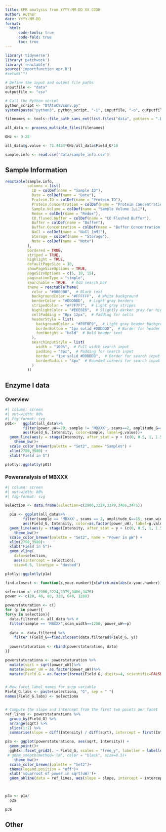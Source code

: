 ```yaml
---
title: EPR analysis from YYYY-MM-DD XX CODH
author: Author
date: YYYY-MM-DD
format: 
  html:
      code-tools: true
      code-fold: true
      toc: true
---
```


```r
library('tidyverse')
library('patchwork')
library('reactable')
source('importfunction_epr.R')
#setwd("")
```


```r
# Define the input and output file paths
inputfile <- "data"
outputfile <- "csv"

# Call the Python script
python_script <- "DTAtoCSVconv.py"
system(paste("python3", python_script, "-i", inputfile, "-o", outputfile, "-a"))

```


```r
filenames <- tools::file_path_sans_ext(list.files("data", pattern = ".DTA"))

all_data <- process_multiple_files(filenames)

GHz <- 9.28

all_data$g.value <- 71.4484*GHz/all_data$Field_G*10

sample.info <- read.csv('data/sample_info.csv')
```

## Sample Information
```r
reactable(sample.info, 
          columns = list(
            ID = colDef(name = "Sample ID"),
            Date = colDef(name = "Date"),
            Protein.ID = colDef(name = "Protein ID"),
            Protein.Concentration = colDef(name = "Protein Concentration [µM]"),
            Sample.Volume = colDef(name = "Sample Volume [µL]"),
            Redox = colDef(name = "Redox"),
            CO.flused.buffer = colDef(name = "CO Flushed Buffer"),
            Buffer = colDef(name = "Buffer"),
            Buffer.Concentration = colDef(name = "Buffer Concentration [mM]"),
            NaCl = colDef(name = "NaCl [mM]"),
            Storage = colDef(name = "Storage"),
            Note = colDef(name = "Note")
          ),
          bordered = TRUE,
          striped = TRUE,
          highlight = TRUE,
          defaultPageSize = 10,
          showPageSizeOptions = TRUE,
          pageSizeOptions = c(5, 10, 15),
          paginationType = "simple",
          searchable = TRUE,  # Add search bar
          theme = reactableTheme(
            color = "#000000",  # Black text
            backgroundColor = "#FFFFFF",  # White background
            borderColor = "#DDDDDD",  # Light gray borders
            stripedColor = "#F7F7F7",  # Light gray stripes
            highlightColor = "#E6E6E6",  # Slightly darker gray for highlight
            cellPadding = "8px 12px",  # Padding for cells
            headerStyle = list(
              backgroundColor = "#F0F0F0",  # Light gray header background
              borderBottom = "1px solid #DDDDDD",  # Border for header
              fontWeight = "bold"  # Bold header text
            ),
            searchInputStyle = list(
              width = "100%",  # Full width search input
              padding = "8px",  # Padding for search input
              border = "1px solid #DDDDDD",  # Border for search input
              borderRadius = "4px"  # Rounded corners for search input
            )
          ))
```


## Enzyme I data
### Overview
```r
#| column: screen
#| out-width: 80%
#| fig-format: svg
p01<-   ggplot(all_data%>%
        filter(power_uW==20, sample != 'MBXXX', scans==2, amplitude_G==15), 
        aes(Field_G, Intensity, color=sample, label=g.value))+
  geom_line(aes(y = stage(Intensity, after_stat = y + (c(0, 0.5, 1, 1.5, 2))[group])), linewidth=1)+
    theme_bw()+
  scale_color_brewer(palette = "Set2", name= "Samples") + 
  xlim(2780,3980) +
  xlab("Field in G")

plotly::ggplotly(p01)
```

### Poweranalysis of MBXXX
```r
#| column: screen
#| out-width: 80%
#| fig-format: svg

selection <- data.frame(selection=c(2906,3224,3379,3406,3476))

  p1a <- ggplot(all_data%>%
        filter(sample == 'MBXXX', scans == 2, amplitude_G==15, scan_width==1200), 
        aes(Field_G, Intensity, color=as.factor(power_uW), label=g.value))+
  geom_line(aes(y = stage(Intensity, after_stat = y + (c(0, 0.5, 1, 1.5, 2))[group])), linewidth=1)+
    theme_bw()+
  scale_color_brewer(palette = "Set2", name = "Power in µW") + 
  xlim(2780,3980)+
  xlab("Field in G")+
  geom_vline(
    data=selection,
    aes(xintercept = selection),
    size=0.5, linetype = "dashed") 

plotly::ggplotly(p1a)
```

```r
find.closest <- function(x,your.number){x[which.min(abs(x-your.number))]}

selection <- c(2906,3224,3379,3406,3476)
power <- c(20, 40, 80, 320, 640, 1280)

powerstaturation <- c()
for (p in power){
for(y in selection){
  data.filtered <- all_data %>% #
  filter(sample == 'MBXXX',scan_width==1200, power_uW==p)
  
  data <- data.filtered %>%
    filter (Field_G==find.closest(data.filtered$Field_G, y))
  
  powerstaturation <- rbind(powerstaturation, data)
}}

powerstaturationa <- powerstaturation %>%
  mutate(sqrt = sqrt(power_uW))%>%
  mutate(power_uW = as.factor(power_uW))%>%
  mutate(Field_G = as.factor(format(Field_G, digits=4, scientific=FALSE, drop0trailing=TRUE))) #so later it will be easier to facet it


# New facet label names for supp variable
Field_G.labs <- paste(selectiona, "G", sep = " ")
names(Field_G.labs) <- selectiona


# Compute the slope and intercept from the first two points per facet
ref_lines <- powerstaturationa %>%
  group_by(Field_G) %>%
  arrange(sqrt) %>%
  slice(1:2) %>%
  summarise(slope = diff(Intensity) / diff(sqrt), intercept = first(Intensity) - first(sqrt) * (diff(Intensity) / diff(sqrt)), .groups = 'drop')

p2a <- ggplot(powerstaturationa, aes(sqrt, Intensity)) +
  geom_point()+
  ggh4x::facet_grid2(. ~ Field_G, scales = "free_y", labeller = labeller(Field_G = Field_G.labs), independent = "y")+ 
 # geom_smooth(method='lm', color = "black", size=0.5)+
    theme_bw()+
  scale_color_brewer(palette = "Set2")+
  theme(legend.position = "off")+
  xlab('squarroot of power in sqrt(uW)')+
  geom_abline(data = ref_lines, aes(slope = slope, intercept = intercept), color = "darkslategray4", linewidth = 1)



p3a <- p1a/
  p2a

p3a

```


## Other
